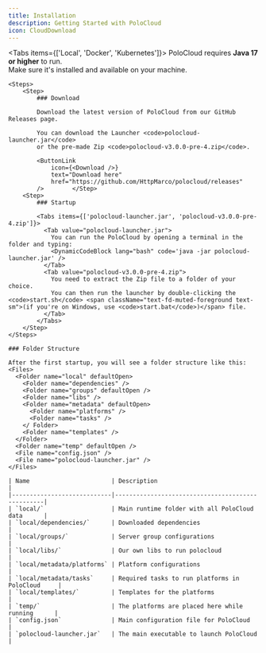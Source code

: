 ```yaml
---
title: Installation
description: Getting Started with PoloCloud
icon: CloudDownload
---
```




<Tabs items={['Local', 'Docker', 'Kubernetes']}>
  <Tab value="Local">
    <Callout title="Java Required" type="warn">
      PoloCloud requires <strong>Java 17 or higher</strong> to run.  
      Make sure it's installed and available on your machine.
    </Callout>

    <Steps>
        <Step>
            ### Download

            Download the latest version of PoloCloud from our GitHub Releases page.

            You can download the Launcher <code>polocloud-launcher.jar</code>  
            or the pre-made Zip <code>polocloud-v3.0.0-pre-4.zip</code>.

            <ButtonLink
                icon={<Download />}
                text="Download here"
                href="https://github.com/HttpMarco/polocloud/releases"
            />        </Step>
        <Step>
            ### Startup

            <Tabs items={['polocloud-launcher.jar', 'polocloud-v3.0.0-pre-4.zip']}>
              <Tab value="polocloud-launcher.jar">
                You can run the PoloCloud by opening a terminal in the folder and typing:
                <DynamicCodeBlock lang="bash" code='java -jar polocloud-launcher.jar' />
              </Tab>
              <Tab value="polocloud-v3.0.0-pre-4.zip">
                You need to extract the Zip file to a folder of your choice.  
                You can then run the launcher by double-clicking the <code>start.sh</code> <span className="text-fd-muted-foreground text-sm">(if you're on Windows, use <code>start.bat</code>)</span> file.
              </Tab>
            </Tabs>
        </Step>
    </Steps>

    ### Folder Structure

    After the first startup, you will see a folder structure like this:
    <Files>
      <Folder name="local" defaultOpen>
        <Folder name="dependencies" />
        <Folder name="groups" defaultOpen />
        <Folder name="libs" />
        <Folder name="metadata" defaultOpen>
          <Folder name="platforms" />
          <Folder name="tasks" />
        </ Folder>
        <Folder name="templates" />
      </Folder>
      <Folder name="temp" defaultOpen />
      <File name="config.json" />
      <File name="polocloud-launcher.jar" />
    </Files>

    | Name                       | Description                                      |
    |----------------------------|--------------------------------------------------|
    | `local/`                   | Main runtime folder with all PoloCloud data      |
    | `local/dependencies/`      | Downloaded dependencies                          |
    | `local/groups/`            | Server group configurations                      |
    | `local/libs/`              | Our own libs to run polocloud                    |
    | `local/metadata/platforms` | Platform configurations                          |
    | `local/metadata/tasks`     | Required tasks to run platforms in PoloCloud     |
    | `local/templates/`         | Templates for the platforms                      |
    | `temp/`                    | The platforms are placed here while running      |
    | `config.json`              | Main configuration file for PoloCloud            |
    | `polocloud-launcher.jar`   | The main executable to launch PoloCloud          |
  </Tab>
  <Tab value="Docker">
  </Tab>
  <Tab value="Kubernetes">
  </Tab>
</Tabs>